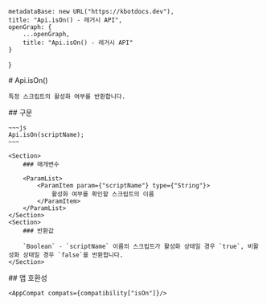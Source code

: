 
    metadataBase: new URL("https://kbotdocs.dev"),
    title: "Api.isOn() - 레거시 API",
    openGraph: {
        ...openGraph,
        title: "Api.isOn() - 레거시 API"
    }
}

<Section>
    # Api.isOn()

    특정 스크립트의 활성화 여부를 반환합니다.
</Section>
<Section>
    ## 구문

    ~~~js
    Api.isOn(scriptName);
    ~~~

    <Section>
        ### 매개변수

        <ParamList>
            <ParamItem param={"scriptName"} type={"String"}>
                활성화 여부를 확인할 스크립트의 이름
            </ParamItem>
        </ParamList>
    </Section>
    <Section>
        ### 반환값

        `Boolean` - `scriptName` 이름의 스크립트가 활성화 상태일 경우 `true`, 비활성화 상태일 경우 `false`를 반환합니다.
    </Section>
</Section>
<Section>
    ## 앱 호환성

    <AppCompat compats={compatibility["isOn"]}/>
</Section>